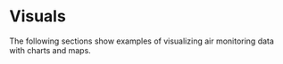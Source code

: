 # __Visuals__ {-}

The following sections show examples of visualizing air monitoring data with charts and maps.